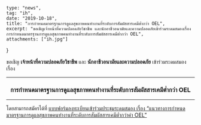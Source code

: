	type: "news",
	tag: "ih",
	date: "2019-10-18",
	title: "การกำหนดมาตรฐานการดูแลสุขภาพคนทำงานที่ระดับการสัมผัสสารเคมีต่ำกว่า OEL",
	excerpt: "ขอเชิญเจ้าหน้าที่ความปลอดภัยวิชาชีพ และนักอาชีวอนามัยและความปลอดภัยเข้าร่วมระดมสมองเรื่อง การกำหนดมาตรฐานการดูแลสุขภาพคนทำงานที่ระดับการสัมผัสสารเคมีต่ำกว่า OEL",
	attachments: ["ih.jpg"]
}

ขอเชิญ **เจ้าหน้าที่ความปลอดภัยวิชาชีพ** และ **นักอาชีวอนามัยและความปลอดภัย** เข้าร่วมระดมสมอง เรื่อง

---

<center><h3> การกำหนดมาตรฐานการดูแลสุขภาพคนทำงานที่ระดับการสัมผัสสารเคมีต่ำกว่า OEL </h3></center>

---

โดยสามารถสมัครได้ที่ [แบบฟอร์มลงทะเบียนเข้าร่วมประชุมระดมสมอง เรื่อง “แนวทางการกำหนดมาตรฐานการดูแลสุขภาพคนทำงานที่ระดับการสัมผัสสารเคมีต่ำกว่าค่า OEL”](https://forms.gle/WifbqFZNbFSeLu567)